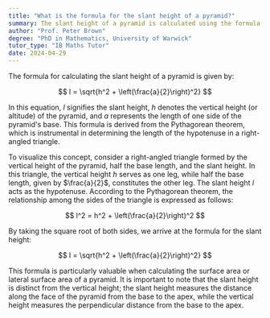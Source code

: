 ```yaml
---
title: "What is the formula for the slant height of a pyramid?"
summary: The slant height of a pyramid is calculated using the formula $ l = \sqrt{h^2 + \left(\frac{a}{2}\right)^2} $, where $ h $ is the height and $ a $ is the base length.
author: "Prof. Peter Brown"
degree: "PhD in Mathematics, University of Warwick"
tutor_type: "IB Maths Tutor"
date: 2024-04-29
---
```


The formula for calculating the slant height of a pyramid is given by:

$$
l = \sqrt{h^2 + \left(\frac{a}{2}\right)^2}
$$

In this equation, $l$ signifies the slant height, $h$ denotes the vertical height (or altitude) of the pyramid, and $a$ represents the length of one side of the pyramid's base. This formula is derived from the Pythagorean theorem, which is instrumental in determining the length of the hypotenuse in a right-angled triangle.

To visualize this concept, consider a right-angled triangle formed by the vertical height of the pyramid, half the base length, and the slant height. In this triangle, the vertical height $h$ serves as one leg, while half the base length, given by $\frac{a}{2}$, constitutes the other leg. The slant height $l$ acts as the hypotenuse. According to the Pythagorean theorem, the relationship among the sides of the triangle is expressed as follows:

$$
l^2 = h^2 + \left(\frac{a}{2}\right)^2
$$

By taking the square root of both sides, we arrive at the formula for the slant height:

$$
l = \sqrt{h^2 + \left(\frac{a}{2}\right)^2}
$$

This formula is particularly valuable when calculating the surface area or lateral surface area of a pyramid. It is important to note that the slant height is distinct from the vertical height; the slant height measures the distance along the face of the pyramid from the base to the apex, while the vertical height measures the perpendicular distance from the base to the apex.
    